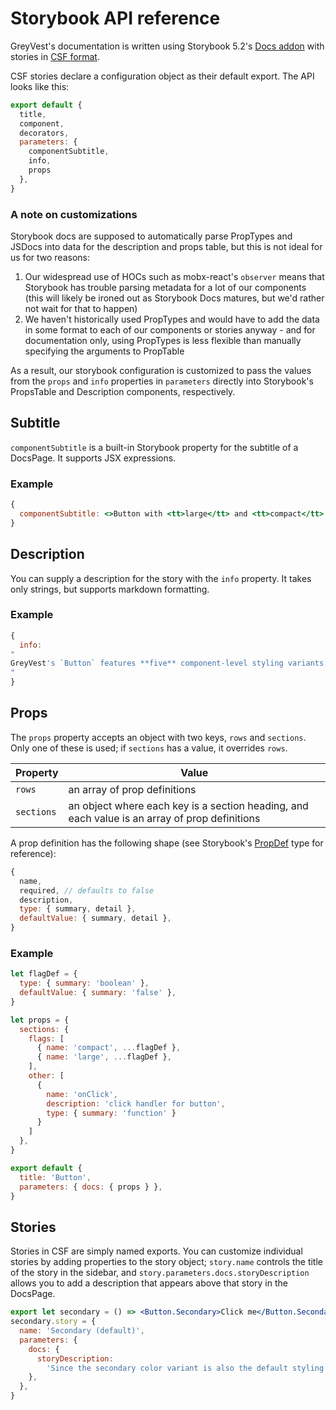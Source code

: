 
<Meta title="Developer Notes | Storybook API" />

# Storybook API reference

GreyVest's documentation is written using Storybook 5.2's [Docs addon](https://github.com/storybookjs/storybook/blob/next/addons/docs/docs/docspage.md) with stories in [CSF format](https://medium.com/storybookjs/component-story-format-66f4c32366df).

CSF stories declare a configuration object as their default export. The API looks like this:

```js
export default {
  title,
  component,
  decorators,
  parameters: {
    componentSubtitle,
    info,
    props
  },
}
```

### A note on customizations

Storybook docs are supposed to automatically parse PropTypes and JSDocs into data for the description and props table, but this is not ideal for us for two reasons:

1. Our widespread use of HOCs such as mobx-react's `observer` means that Storybook has trouble parsing metadata for a lot of our components (this will likely be ironed out as Storybook Docs matures, but we'd rather not wait for that to happen)
2. We haven't historically used PropTypes and would have to add the data in some format to each of our components or stories anyway - and for documentation only, using PropTypes is less flexible than manually specifying the arguments to PropTable

As a result, our storybook configuration is customized to pass the values from the `props` and `info` properties in `parameters` directly into Storybook's PropsTable and Description components, respectively.


## Subtitle

`componentSubtitle` is a built-in Storybook property for the subtitle of a DocsPage. It supports JSX expressions.

### Example

```jsx
{
  componentSubtitle: <>Button with <tt>large</tt> and <tt>compact</tt> variants</>
}
```


## Description

You can supply a description for the story with the `info` property. It takes only strings, but supports markdown formatting.

### Example

```js
{
  info:
"
GreyVest's `Button` features **five** component-level styling variants: `Primary`, `Secondary`, `Tertiary`, `Danger`, and `Ghost`. The variants are subcomponents of Button.
"
}
```


## Props

The `props` property accepts an object with two keys, `rows` and `sections`. Only one of these is used; if `sections` has a value, it overrides `rows`.

| Property | Value  |
| --- | --- |
| `rows` | an array of prop definitions |
| `sections` | an object where each key is a section heading, and each value is an array of prop definitions |

A prop definition has the following shape (see Storybook's [PropDef](https://github.com/storybookjs/storybook/blob/next/lib/components/src/blocks/PropsTable/PropDef.ts) type for reference):

```js
{
  name,
  required, // defaults to false
  description,
  type: { summary, detail },
  defaultValue: { summary, detail },
}
```

### Example

```js
let flagDef = {
  type: { summary: 'boolean' },
  defaultValue: { summary: 'false' },
}

let props = {
  sections: {
    flags: [
      { name: 'compact', ...flagDef },
      { name: 'large', ...flagDef },
    ],
    other: [
      {
        name: 'onClick',
        description: 'click handler for button',
        type: { summary: 'function' }
      }
    ]
  },
}

export default {
  title: 'Button',
  parameters: { docs: { props } },
}
```

## Stories

Stories in CSF are simply named exports. You can customize individual stories by adding properties to the story object; `story.name` controls the title of the story in the sidebar, and `story.parameters.docs.storyDescription` allows you to add a description that appears above that story in the DocsPage.

```jsx
export let secondary = () => <Button.Secondary>Click me</Button.Secondary>
secondary.story = {
  name: 'Secondary (default)',
  parameters: {
    docs: {
      storyDescription:
        'Since the secondary color variant is also the default styling for Button, it can be used with either `Button` or `Button.Secondary`.',
    },
  },
}
```
